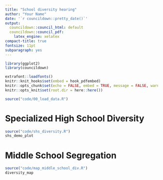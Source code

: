 ```yaml
---
title: "School diversity hearing"
author: "Your Name"
date: '`r councildown::pretty_date()`'
output: 
  councildown::council_html: default
  councildown::council_pdf:
    latex_engine: xelatex
compact-title: true
fontsize: 11pt
subparagraph: yes
---
```


```r
library(ggplot2)
library(councildown)

extrafont::loadfonts()
knitr::knit_hooks$set(embed = hook_pdfembed)
knitr::opts_chunk$set(echo = FALSE, embed = TRUE, message = FALSE, warning = FALSE)
knitr::opts_knit$set(root.dir = here::here())
```

```r
source("code/00_load_data.R")
```

# Specialized High School Diversity

```r
source("code/shs_diversity.R")
shs_demo_plot
```


# Middle School Segregation

```r
source("code/map_middle_school_div.R")
diversity_map
```

